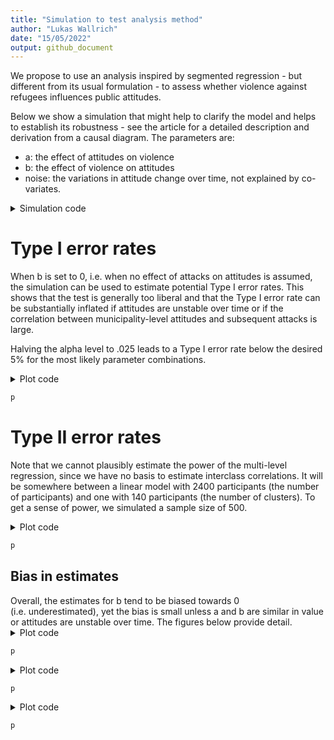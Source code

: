 ```yaml
---
title: "Simulation to test analysis method"
author: "Lukas Wallrich"
date: "15/05/2022"
output: github_document
---
```


We propose to use an analysis inspired by segmented regression - but different from its usual formulation - to assess whether violence against refugees influences public attitudes.

Below we show a simulation that might help to clarify the model and helps to establish its robustness - see the article for a detailed description and derivation from a causal diagram. The parameters are:

- a: the effect of attitudes on violence
- b: the effect of violence on attitudes
- noise: the variations in attitude change over time, not explained by co-variates.

<details>
  <summary>Simulation code</summary>

```r
if (!require(pacman)) install.packages("pacman")
pacman::p_load(faux, purrr, ggplot2, dplyr, furrr)

```
  
```r
if (!require(pacman)) install.packages("pacman")
pacman::p_load(faux, purrr, ggplot2, dplyr, furrr)
set.seed(12345)

# Set possible parameter values
params <- expand.grid(list(
  a = c(0, .05, .1, .15, .2, .25, .3),
  b = c(-.3, -.2, -.1, 0, .1, .2, .3),
  noise = c(.3, .5, .7, .9)
))


# Simulate datasets and estimate b, following approach in article

simulate <- function(a, b, noise, runs = 100, N = 500) {
  diffs <- vector("numeric", runs)
  ps <- vector("numeric", runs)
  att_cors <- vector("numeric", runs)

  for (i in 1:runs) {
    data <- rnorm_multi(N, 2, 0, 1, a, varnames = c("AT1", "VT1"))


    data$AT2 <- c(scale(data$AT1 + b * data$VT1 + noise * rnorm(N)))

    data$VT2 <- rnorm_pre(data$AT2, r = a)

    mod <- lm(AT2 ~ VT1 + VT2, data)

    att_cors[i] <- cor(data$AT1, data$AT2)
    diffs[i] <- mod %>%
      coef() %>%
      {
        .[2] - .[3]
      }

    ps[i] <- car::linearHypothesis(mod, "VT1 = VT2")$`Pr(>F)`[2]
  }

  data.frame(a = a, b = b, noise = noise, diff = diffs, p = ps, att_cor = att_cors)
}

permutations <- nrow(params)


library(magrittr)

plan(multisession, workers = 6)

i <- 0
sim_results_null <- params %>%
  filter(b == 0) %T>%
  {
    permutations <<- nrow(.)
  } %>%
  future_pmap_dfr(.options = future_options(seed = TRUE), function(...) {
    x <- data.frame(...)
    if (interactive()) {
      i <<- i + 1
      print(i / permutations)
    }
    simulate(x$a, x$b, x$noise, runs = 5000, N = 1000)
  })

i <- 0
sim_results_not_null <- params %>%
  filter(b != 0) %T>%
  {
    permutations <<- nrow(.)
  } %>%
  future_pmap_dfr(.options = future_options(seed = TRUE), function(...) {
    x <- data.frame(...)
    if (interactive()) {
      i <<- i + 1
      print(i / permutations)
    }
    simulate(x$a, x$b, x$noise, runs = 5000, N = 1000)
  })
```

</details>

# Type I error rates

When b is set to 0, i.e. when no effect of attacks on attitudes is assumed, the simulation can be used to estimate potential Type I error rates. This shows that the test is generally too liberal and that the Type I error rate can be substantially inflated if attitudes are unstable over time or if the correlation between municipality-level attitudes and subsequent attacks is large.

Halving the alpha level to .025 leads to a Type I error rate below the desired 5% for the most likely parameter combinations.

<details>
  <summary>Plot code</summary>

```r
p <- sim_results_null %>%
  mutate(att_cor = round(att_cor / 5, 2) * 5) %>%
  group_by(a, b, att_cor) %>%
  filter(n() > 100) %>%
  summarise(sig_share = mean(p < .025), below_alpha = sig_share < .05) %>%
  filter(b == 0) %>%
  ggplot(aes(x = a, y = att_cor, fill = sig_share * 100, col = below_alpha)) +
  geom_tile(
    lwd = 1.5,
    linetype = 1
  ) +
  scale_fill_gradient(low = "green", high = "red") +
  labs(
    title = "Simulation of Type I error rates", subtitle = "with alpha = .025", fill = "Type I error rate (%)",
    col = " ... below 5%?", y = "Correlation between attitudes over time"
  )
```

</details>

```r
p
```


# Type II error rates

Note that we cannot plausibly estimate the power of the multi-level regression, since we have no basis to estimate interclass correlations. It will be somewhere between a linear model with 2400 participants (the number of participants) and one with 140 participants (the number of clusters). To get a sense of power, we simulated a sample size of 500.

<details>
  <summary>Plot code</summary>

```r
p <- sim_results_not_null %>%
  mutate(att_cor = round(att_cor / 5, 2) * 5) %>%
  group_by(a, b, att_cor) %>%
  filter(n() > 100) %>%
  summarise(type_2 = mean(p > .025), above_20 = type_2 < .20) %>%
  filter(!b == 0) %>%
  ggplot(aes(x = a, y = att_cor, fill = type_2 * 100, col = above_20)) +
  geom_tile(
    lwd = 1.5,
    linetype = 1
  ) +
  scale_fill_gradient(low = "green", high = "red") +
  labs(
    title = "Simulation of Type II error rates", subtitle = "with alpha = .025", fill = "Type II error rate (%)",
    col = " ... below 20%?", y = "Correlation between attitudes over time"
  ) +
  facet_wrap(vars(b))
```
</details>


```r
p
```

## Bias in estimates

Overall, the estimates for b tend to be biased towards 0 (i.e. underestimated), yet the bias is small unless a and b are similar in value or attitudes are unstable over time. The figures below provide detail.
<details>
  <summary>Plot code</summary>
```r
estimates_summarised <- sim_results_not_null %>%
  mutate(att_cor = round(att_cor / 5, 2) * 5) %>%
  group_by(a = factor(a), b, att_cor) %>%
  filter(n() > 100) %>%
  summarise(est = mean(diff), .groups = "drop")

p <- estimates_summarised %>%
  ggplot(aes(x = att_cor, y = est, fill = a)) +
  geom_col(position = position_dodge()) +
  facet_wrap(vars(b)) +
  geom_hline(aes(yintercept = b)) +
  labs(title = "Estimates for b under different conditions", 
       subtitle = "Actual value of b is shown in panel title and black line", 
       x = "Correlation between attitudes over time", y = "Estimate for b")
```

</details>


```r
p
```

<details>
  <summary>Plot code</summary>

```r
p <- estimates_summarised %>%
  group_by(a, b) %>%
  summarise(est = mean(est), .groups = "drop") %>%
  mutate(bias = est / b - 1) %>%
  ggplot(aes(x = a, y = b, fill = bias * 100)) +
  geom_tile(lwd = 1.5, linetype = 1) +
  scale_fill_gradient2(low = "pink", mid = "green", high = "red") +
  labs(title = "Bias in estimates for b depending on a", subtitle = "Averaged over all correlations between attitudes over time", 
       x = "a", y = "b", fill = "Bias in %", 
       caption = "Positive bias (orange) indicates that b is overestimated, \n while negative bias (pink) indicates that it is underestimated")
```

</details>


```r
p
```

<details>
  <summary>Plot code</summary>

```r

p <- estimates_summarised %>%
  group_by(b, att_cor) %>%
  summarise(est = mean(est), .groups = "drop") %>%
  mutate(bias = est / b - 1) %>%
  ggplot(aes(x = att_cor, y = b, fill = bias * 100)) +
  geom_tile(lwd = 1.5, linetype = 1) +
  scale_fill_gradient2(low = "pink", mid = "green", high = "red") +
  labs(title = "Bias in estimates for b depending on stability of attitudes", subtitle = "Averaged over all values for a", 
       x = "Correlation between attitudes over time", y = "b", fill = "Bias in %", 
       caption = "Positive bias (orange) indicates that b is overestimated, \n while negative bias (pink) indicates that it is underestimated")
```

</details>


```r
p
```
